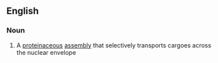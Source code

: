 ==English==

===Noun===
{{en-noun|head=[[nuclear]] [[pore]] [[complex]]|es}}

# {{context|biology}} A [[proteinaceous]] [[assembly]] that selectively transports cargoes across the nuclear envelope